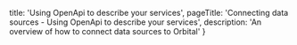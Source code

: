   title: 'Using OpenApi to describe your services',
  pageTitle: 'Connecting data sources - Using OpenApi to describe your services',
  description: 'An overview of how to connect data sources to Orbital'
}

<UnderConstruction/>
